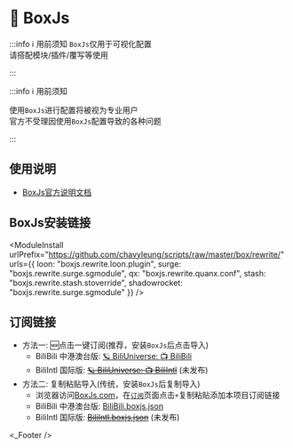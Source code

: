 
# 🧰 BoxJs

:::info ℹ️ 用前须知
`BoxJs`仅用于可视化配置  
请搭配模块/插件/覆写等使用  

:::

:::info ℹ️ 用前须知

使用`BoxJs`进行配置将被视为专业用户  
官方不受理因使用`BoxJs`配置导致的各种问题  

:::

## 使用说明
* [BoxJs官方说明文档](https://chavyleung.gitbook.io/boxjs/)

## BoxJs安装链接
<ModuleInstall
  urlPrefix="https://github.com/chavyleung/scripts/raw/master/box/rewrite/"
  urls={{
    loon: "boxjs.rewrite.loon.plugin",
    surge: "boxjs.rewrite.surge.sgmodule",
    qx: "boxjs.rewrite.quanx.conf",
    stash: "boxjs.rewrite.stash.stoverride",
    shadowrocket: "boxjs.rewrite.surge.sgmodule"
  }}
/>

## 订阅链接
* 方法一: 🆕点击一键订阅(推荐，安装`BoxJs`后点击导入)
  * BiliBili 中港澳台版: [🪐 BiliUniverse: 📺 BiliBili](http://boxjs.com/#/sub/add/https://github.com/BiliUniverse/BoxJs/raw/main/BiliBili.boxjs.json "🪐 BiliUniverse: 📺 BiliBili")
  * BiliIntl 国际版: ~~[🪐 BiliUniverse: 📺 BiliIntl](http://boxjs.com/#/sub/add/https://github.com/BiliUniverse/BoxJs/raw/main/BiliIntl.boxjs.json "🪐 BiliUniverse: 📺 BiliIntl")~~ (未发布)
* 方法二: 复制粘贴导入(传统，安装`BoxJs`后复制导入)
  * 浏览器访问[BoxJs.com](http://boxjs.com)，在[`订阅`](http://boxjs.com/#/sub)页面点击`+`复制粘贴添加本项目订阅链接
  * BiliBili 中港澳台版: [BiliBili.boxjs.json](https://github.com/BiliUniverse/BoxJs/raw/main/BiliBili.boxjs.json "🪐 BiliUniverse: 📺 BiliBili")
  * BiliIntl 国际版: ~~[BiliIntl.boxjs.json](https://github.com/BiliUniverse/BoxJs/raw/main/BiliIntl.boxjs.json "🪐 BiliUniverse: 📺 BiliIntl")~~ (未发布)

<_Footer />
